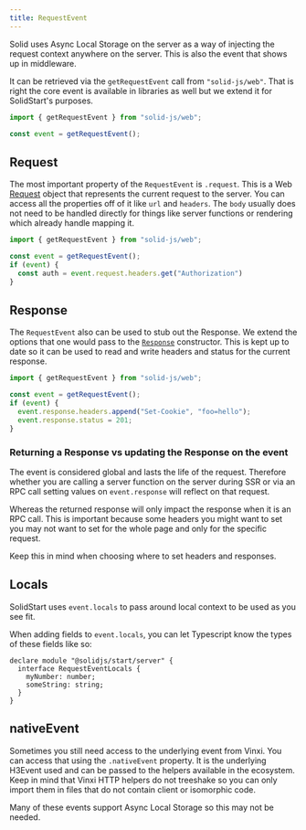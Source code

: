```yaml
---
title: RequestEvent
---
```


Solid uses Async Local Storage on the server as a way of injecting the request context anywhere on the server. This is also the event that shows up in middleware.

It can be retrieved via the `getRequestEvent` call from `"solid-js/web"`. That is right the core event is available in libraries as well but we extend it for SolidStart's purposes.

```js
import { getRequestEvent } from "solid-js/web";

const event = getRequestEvent();
```

## Request

The most important property of the `RequestEvent` is `.request`. This is a Web [Request](https://developer.mozilla.org/en-US/docs/Web/API/Request) object that represents the current request to the server. You can access all the properties off of it like `url` and `headers`. The `body` usually does not need to be handled directly for things like server functions or rendering which already handle mapping it.

```js
import { getRequestEvent } from "solid-js/web";

const event = getRequestEvent();
if (event) {
  const auth = event.request.headers.get("Authorization")
}
```

## Response

The `RequestEvent` also can be used to stub out the Response. We extend the options that one would pass to the [`Response`](https://developer.mozilla.org/en-US/docs/Web/API/Response/Response#options) constructor. This is kept up to date so it can be used to read and write headers and status for the current response.

```js
import { getRequestEvent } from "solid-js/web";

const event = getRequestEvent();
if (event) {
  event.response.headers.append("Set-Cookie", "foo=hello");
  event.response.status = 201;
}
```

### Returning a Response vs updating the Response on the event

The event is considered global and lasts the life of the request. Therefore whether you are calling a server function on the server during SSR or via an RPC call setting values on `event.response` will reflect on that request.

Whereas the returned response will only impact the response when it is an RPC call. This is important because some headers you might want to set you may not want to set for the whole page and only for the specific request.

Keep this in mind when choosing where to set headers and responses.

## Locals

SolidStart uses `event.locals` to pass around local context to be used as you see fit.

When adding fields to `event.locals`, you can let Typescript know the types of these fields like so:

```tsx
declare module "@solidjs/start/server" {
  interface RequestEventLocals {
    myNumber: number;
    someString: string;
  }
}
```

## nativeEvent

Sometimes you still need access to the underlying event from Vinxi. You can access that using the `.nativeEvent` property. It is the underlying H3Event used and can be passed to the helpers available in the ecosystem. Keep in mind that Vinxi HTTP helpers do not treeshake so you can only import them in files that do not contain client or isomorphic code.

Many of these events support Async Local Storage so this may not be needed.
